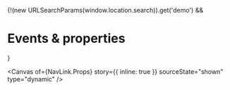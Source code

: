 
<Meta of={NavLink} name="Events & properties" />

{!(new URLSearchParams(window.location.search)).get('demo') && <h1>Events & properties</h1>}

<Canvas
  of={NavLink.Props}
  story={{ inline: true }}
  sourceState="shown"
  type="dynamic"
/>

<Controls of={NavLink.Props} sort="requiredFirst" />